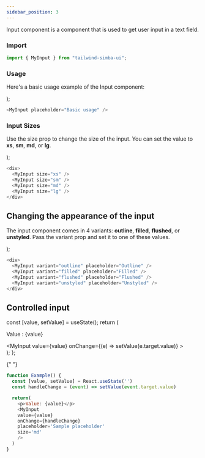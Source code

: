 ```yaml
---
sidebar_position: 3
---
```



Input component is a component that is used to get user input in a text field.

### **Import**

```js
import { MyInput } from "tailwind-simba-ui";
```

### **Usage**

Here's a basic usage example of the Input component:

  <div className="border-2 rounded-xl mb-4">
    <div className="m-2">
      <MyInput placeholder="Basic usage" />
    </div>
  </div>
);

<BasicUsage></BasicUsage>

```js
<MyInput placeholder="Basic usage" />
```

### **Input Sizes**

Use the size prop to change the size of the input. You can set the value to **xs**, **sm**, **md**, or **lg**.

  <div className="flex flex-col border-2 rounded-xl mb-4">
    <div className="m-2">
      <MyInput size="xs" placeholder="extra small size"></MyInput>
    </div>
    <div className="m-2">
      <MyInput size="sm" placeholder="small size"></MyInput>
    </div>
    <div className="m-2">
      <MyInput size="md" placeholder="medium size"></MyInput>
    </div>
    <div className="m-2">
      <MyInput size="lg" placeholder="large size"></MyInput>
    </div>
  </div>
);

<InputSizes></InputSizes>

```js
<div>
  <MyInput size="xs" />
  <MyInput size="sm" />
  <MyInput size="md" />
  <MyInput size="lg" />
</div>
```

## **Changing the appearance of the input**

The input component comes in 4 variants: **outline**, **filled**, **flushed**, or **unstyled**. Pass the variant prop and set it to one of these values.

  <div className="flex flex-col border-2 rounded-xl mb-4">
    <div className="m-2">
      <MyInput variant="outline" placeholder="Outline" />
    </div>
    <div className="m-2">
      <MyInput variant="filled" placeholder="Filled" />
    </div>
    <div className="m-2">
      <MyInput variant="flushed" placeholder="Flushed" />
    </div>
    <div className="m-2">
      <MyInput variant="unstyled" placeholder="Unstyled" />
    </div>
  </div>
);

<InputVariants></InputVariants>

```js
<div>
  <MyInput variant="outline" placeholder="Outline" />
  <MyInput variant="filled" placeholder="Filled" />
  <MyInput variant="flushed" placeholder="Flushed" />
  <MyInput variant="unstyled" placeholder="Unstyled" />
</div>
```

## **Controlled input**

  const [value, setValue] = useState();
  return (
    <div className="flex flex-col border-2 rounded-xl mb-4">
      <div className="m-2">
        <p className="m-2"> Value : {value}</p>
        <MyInput
          value={value}
          onChange={(e) => setValue(e.target.value)}
        ></MyInput>
      </div>
    </div>
  );
};

<ControlledInput></ControlledInput>{" "}

```js
function Example() {
  const [value, setValue] = React.useState('')
  const handleChange = (event) => setValue(event.target.value)

  return(
    <p>Value: {value}</p>
    <MyInput
    value={value}
    onChange={handleChange}
    placeholder='Sample placeholder'
    size='md'
    />
  )
}
```
